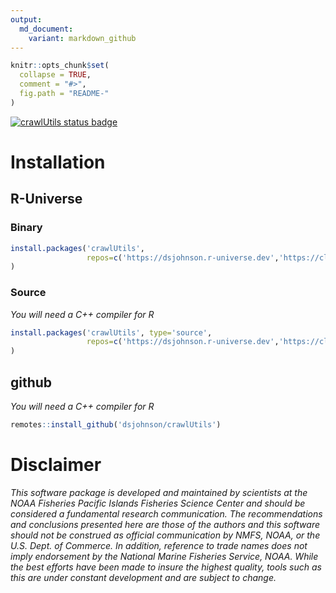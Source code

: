 ```yaml
---
output:
  md_document:
    variant: markdown_github
---
```


<!-- README.md is generated from README.Rmd. Please edit that file -->

```r
knitr::opts_chunk$set(
  collapse = TRUE,
  comment = "#>",
  fig.path = "README-"
)
```

[![crawlUtils status badge](https://dsjohnson.r-universe.dev/badges/crawlUtils)](https://dsjohnson.r-universe.dev/crawlUtils)

# Installation

## R-Universe

### Binary

```r
install.packages('crawlUtils', 
                 repos=c('https://dsjohnson.r-universe.dev','https://cloud.r-project.org')
)
```

### Source

*You will need a C++ compiler for R*

```r
install.packages('crawlUtils', type='source', 
                 repos=c('https://dsjohnson.r-universe.dev','https://cloud.r-project.org')
)
```

## github

*You will need a C++ compiler for R*

```r
remotes::install_github('dsjohnson/crawlUtils')
```



# Disclaimer

*This software package is developed and maintained by scientists at the NOAA Fisheries Pacific Islands Fisheries Science Center and should be considered a fundamental research communication. The recommendations and conclusions presented here are those of the authors and this software should not be construed as official communication by NMFS, NOAA, or the U.S. Dept. of Commerce. In addition, reference to trade names does not imply endorsement by the National Marine Fisheries Service, NOAA. While the best efforts have been made to insure the highest quality, tools such as this are under constant development and are subject to change.*

